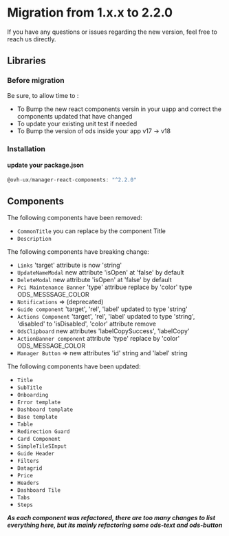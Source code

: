 
<Meta title="Manager React Components/What's news/migration guide/1.xx.x to 2.2.0" />

# Migration from 1.x.x to 2.2.0

If you have any questions or issues regarding the new version, feel free to
reach us directly.

## Libraries

### Before migration

Be sure, to allow time to :

- To Bump the new react components versin in your uapp and correct the components updated that have changed
- To update your existing unit test if needed
- To Bump the version of ods inside your app v17 -> v18

### Installation

#### update your package.json

```js
@ovh-ux/manager-react-components: "^2.2.0"
```

## Components

The following components have been removed:

- `CommonTitle` you can replace by the component Title
- `Description`

The following components have breaking change:

- `Links` 'target' attribute is now 'string'
- `UpdateNameModal` new attribute 'isOpen' at 'false' by default
- `DeleteModal` new attribute 'isOpen' at 'false' by default
- `Pci Maintenance Banner` 'type' attribue replace by 'color' type ODS_MESSSAGE_COLOR
- `Notifications` => (deprecated)
- `Guide component` 'target', 'rel', 'label' updated to type 'string'
- `Actions Component` 'target', 'rel', 'label' updated to type 'string', 'disabled' to 'isDisabled', 'color' attribute remove
- `OdsClipboard` new attributes 'labelCopySuccess', 'labelCopy'
- `ActionBanner component` attribute 'type' replace by 'color' ODS_MESSAGE_COLOR
- `Manager Button` => new attributes 'id' string and 'label' string

The following components have been updated:

- `Title`
- `SubTitle`
- `Onboarding`
- `Error template`
- `Dashboard template`
- `Base template`
- `Table`
- `Redirection Guard`
- `Card Component`
- `SimpleTileSInput`
- `Guide Header`
- `Filters`
- `Datagrid`
- `Price`
- `Headers`
- `Dashboard Tile`
- `Tabs`
- `Steps`

**_As each component was refactored, there are too many changes to list everything here, but its mainly refactoring some ods-text and ods-button_**

